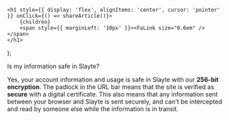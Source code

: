 

    <h1 style={{ display: 'flex', alignItems: 'center', cursor: 'pointer' }} onClick={() => shareArticle()}>
        {children} 
        <span style={{ marginLeft: '10px' }}><FaLink size="0.6em" /></span>
    </h1>
);

<ToastContainer />

<ClickableTitle>Is my information safe in Slayte?</ClickableTitle>







Yes, your account information and usage is safe in Slayte with our **256-bit encryption**. The padlock in the URL bar means that the site is verified as **secure** with a digital certificate. This also means that any information sent between your browser and Slayte is sent securely, and can't be intercepted and read by someone else while the information is in transit. 







